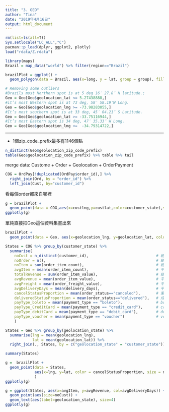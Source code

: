 ```yaml
---
title: "3. GEO"
author: "Tina"
date: "2019年4月16日"
output: html_document
---
```


```r
rm(list=ls(all=T))
Sys.setlocale("LC_ALL","C")
pacman::p_load(dplyr, ggplot2, plotly)
load("rdata/Z.rdata")
```


```r
library(maps)
Brazil = map_data("world") %>% filter(region=="Brazil")

brazilPlot = ggplot() +
  geom_polygon(data = Brazil, aes(x=long, y = lat, group = group), fill="gray")
```

```r
# Removing some outliers
#Brazils most Northern spot is at 5 deg 16′ 27.8″ N latitude.;
Geo = Geo[Geo$geolocation_lat <= 5.27438888,]
#it’s most Western spot is at 73 deg, 58′ 58.19″W Long.
Geo = Geo[Geo$geolocation_lng >= -73.98283055,]
#It’s most southern spot is at 33 deg, 45′ 04.21″ S Latitude.
Geo = Geo[Geo$geolocation_lat >= -33.75116944,]
#It’s most Eastern spot is 34 deg, 47′ 35.33″ W Long.
Geo = Geo[Geo$geolocation_lng <=  -34.79314722,]
```


---

* 1個zip_code_prefix最多有1146個點

```r
n_distinct(Geo$geolocation_zip_code_prefix)
table(Geo$geolocation_zip_code_prefix) %>% table %>% tail
```



merge data: Custome + Order + Geolocation + OrderPayment
```r
COG = OrdPay[!duplicated(OrdPay$order_id),] %>% 
  right_join(Ord, by = "order_id") %>% 
  left_join(Cust, by="customer_id")
```

看每個order都來自哪裡
```r
g = brazilPlot +
  geom_point(data = COG,aes(x=custlng,y=custlat,color=customer_state),size=0.2)
ggplotly(g)
```



單純直接把Geo這個資料集畫出來
```r
brazilPlot +
  geom_point(data = Geo, aes(x=geolocation_lng, y=geolocation_lat, color=geolocation_state),size=0.2)
```


```r
States = COG %>% group_by(customer_state) %>% 
  summarise(
    noCust = n_distinct(customer_id),                              # 總共有幾個顧客
    noOrder = n(),                                                 # 總共有幾筆交易
    noItem = sum(order_item_count),                                # 總共買幾個產品
    avgItem = mean(order_item_count),                              # 平均每個交易買幾個產品
    totalRevenue = sum(order_item_value),                          # 總共Revenue
    avgRevenue = mean(order_item_value),                           # 平均每筆交易的Revenue (客單價)
    avgFreight = mean(order_freight_value),                        # 平均每筆交易的freight運費
    avgDeliveryDays = mean(delivery_days),                         # 平均運送天數
    cancelStatusProportion = mean(order_status=="canceled"),       # 棄單比率
    deliveredStatusProportion = mean(order_status=="delivered"),   # 成單比率
    payType_boleto = mean(payment_type == "boleto"),               # boleto付款比率
    payType_CreditCard = mean(payment_type == "credit_card"),      # credit card付款比率
    payType_debitCard = mean(payment_type == "debit_card"),        # debit card付款比率
    payType_voucher = mean(payment_type == "voucher")              # voucher付款比率
    )
```


```r
States = Geo %>% group_by(geolocation_state) %>% 
  summarise(lng = mean(geolocation_lng),
            lat = mean(geolocation_lat)) %>% 
  right_join(., States, by = c("geolocation_state" = "customer_state"))

summary(States)
```


```r
g =  brazilPlot +
  geom_point(data = States,
             aes(x=lng, y=lat, color = cancelStatusProportion, size = noOrder)
             )
ggplotly(g)
```



```r
g = ggplot(States, aes(x=avgItem, y=avgRevenue, col=avgDeliveryDays)) +
  geom_point(aes(size=noCust)) +
  geom_text(aes(label=geolocation_state), size=4)
ggplotly(g)
```
